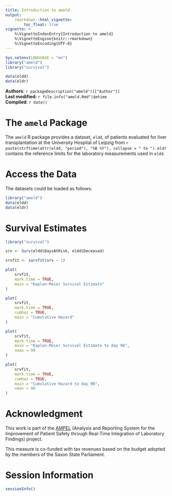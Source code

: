 ```yaml
---
title: Introduction to ameld
output:
    rmarkdown::html_vignette:
        toc_float: true
vignette: >
    %\VignetteIndexEntry{Introduction to ameld}
    %\VignetteEngine{knitr::rmarkdown}
    %\VignetteEncoding{UTF-8}
---
```


```r
Sys.setenv(LANGUAGE = "en")
library("ameld")
library("survival")

data(eldd)
data(eldr)
```

**Authors**: `r packageDescription("ameld")[["Author"]] `<br />
**Last modified:** `r file.info("ameld.Rmd")$mtime`<br />
**Compiled**: `r date()`

# The `ameld` Package

The `ameld` R package provides a dataset, `eldd`,
of patients evaluated for liver transplantation at the
University Hospital of Leipzig from
`r paste(strftime(attr(eldd, "period"), "%B %Y"), collapse = " to ")`.
`eldr` contains the reference limits for the laboratory measurements used in
`eldd`.

# Access the Data

The datasets could be loaded as follows:

```r
library("ameld")
data(eldd)
data(eldr)
```

# Survival Estimates

```r
library("survival")

srv <- Surv(eldd$DaysAtRisk, eldd$Deceased)

srvfit <- survfit(srv ~ 1)

plot(
    srvfit,
    mark.time = TRUE,
    main = "Kaplan-Meier Survival Estimate"
)

plot(
    srvfit,
    mark.time = TRUE,
    cumhaz = TRUE,
    main = "Cumulative Hazard"
)

plot(
    srvfit,
    mark.time = TRUE,
    main = "Kaplan-Meier Survival Estimate to day 90",
    xmax = 90
)

plot(
    srvfit,
    mark.time = TRUE,
    cumhaz = TRUE,
    main = "Cumulative Hazard to day 90",
    xmax = 90
)
```

# Acknowledgment

This work is part of the [AMPEL](https://ampel.care/en/)
(Analysis and Reporting System for the Improvement of Patient Safety through
Real-Time Integration of Laboratory Findings) project.

This measure is co-funded with tax revenues based on the budget adopted by
the members of the Saxon State Parliament.

# Session Information

```r
sessionInfo()
```
